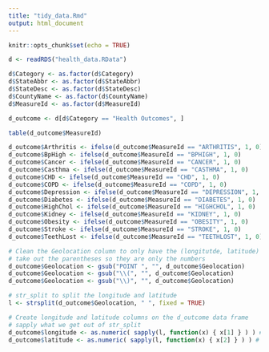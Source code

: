 ```yaml
---
title: "tidy_data.Rmd"
output: html_document
---
```


```r
knitr::opts_chunk$set(echo = TRUE)
```


```r
d <- readRDS("health_data.RData")
```

```r
d$Category <- as.factor(d$Category)
d$StateAbbr <- as.factor(d$StateAbbr)
d$StateDesc <- as.factor(d$StateDesc)
d$CountyName <- as.factor(d$CountyName)
d$MeasureId <- as.factor(d$MeasureId)
```

```r
d_outcome <- d[d$Category == "Health Outcomes", ]
```

```r
table(d_outcome$MeasureId)
```

```r
d_outcome$Arthritis <- ifelse(d_outcome$MeasureId == "ARTHRITIS", 1, 0)
d_outcome$BpHigh <- ifelse(d_outcome$MeasureId == "BPHIGH", 1, 0)
d_outcome$Cancer <- ifelse(d_outcome$MeasureId == "CANCER", 1, 0)
d_outcome$Casthma <- ifelse(d_outcome$MeasureId == "CASTHMA", 1, 0)
d_outcome$CHD <- ifelse(d_outcome$MeasureId == "CHD", 1, 0)
d_outcome$COPD <- ifelse(d_outcome$MeasureId == "COPD", 1, 0)
d_outcome$Depression <- ifelse(d_outcome$MeasureId == "DEPRESSION", 1, 0)
d_outcome$Diabetes <- ifelse(d_outcome$MeasureId == "DIABETES", 1, 0)
d_outcome$HighChol <- ifelse(d_outcome$MeasureId == "HIGHCHOL", 1, 0)
d_outcome$Kidney <- ifelse(d_outcome$MeasureId == "KIDNEY", 1, 0)
d_outcome$Obesity <- ifelse(d_outcome$MeasureId == "OBESITY", 1, 0)
d_outcome$Stroke <- ifelse(d_outcome$MeasureId == "STROKE", 1, 0)
d_outcome$TeethLost <- ifelse(d_outcome$MeasureId == "TEETHLOST", 1, 0)
```

```r
# Clean the Geolocation column to only have the (longitutde, latitude) coordinates
# take out the parentheses so they are only the numbers
d_outcome$Geolocation <- gsub("POINT ", "", d_outcome$Geolocation)
d_outcome$Geolocation <- gsub("\\(", "", d_outcome$Geolocation)
d_outcome$Geolocation <- gsub("\\)", "", d_outcome$Geolocation)

# str_split to split the longitude and latitude
l <- strsplit(d_outcome$Geolocation, " ", fixed = TRUE)

# Create longitude and latitude columns on the d_outcome data frame
# sapply what we get out of str_split
d_outcome$longitude <- as.numeric( sapply(l, function(x) { x[1] } ) ) # for longitude
d_outcome$latitude <- as.numeric( sapply(l, function(x) { x[2] } ) ) # for latitude
```


